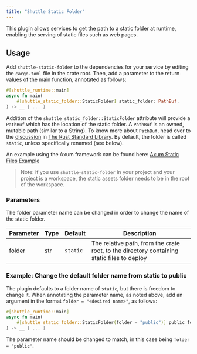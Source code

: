 ```yaml
---
title: "Shuttle Static Folder"
---
```


This plugin allows services to get the path to a static folder at runtime, enabling the serving of static files such as web pages.

## Usage
Add `shuttle-static-folder` to the dependencies for your service by editing the `cargo.toml` file in the crate root. Then, add a parameter to the return values of the main function, annotated as follows:

``` rust
#[shuttle_runtime::main]
async fn main(
    #[shuttle_static_folder::StaticFolder] static_folder: PathBuf,
) -> __ { ... }
```

Addition of the `shuttle_static_folder::StaticFolder` attribute will provide a `PathBuf` which has the location of the static folder. A `PathBuf` is an owned, mutable path (similar to a String). To know more about `PathBuf`, head over to the [discussion](https://doc.rust-lang.org/std/path/struct.PathBuf.html) in [The Rust Standard Library](https://doc.rust-lang.org/std/index.html). By default, the folder is called `static`, unless specifically renamed (see below).

An example using the Axum framework can be found here: [Axum Static Files Example](https://github.com/shuttle-hq/examples/tree/main/axum/static-files)

> Note: if you use `shuttle-static-folder` in your project and your project is a workspace, the static assets
> folder needs to be in the root of the workspace.

### Parameters

The folder parameter name can be changed in order to change the name of the static folder.

| Parameter | Type | Default  | Description                                                        |
|-----------|------|----------|--------------------------------------------------------------------|
| folder    | str  | `static` | The relative path, from the crate root, to the directory containing static files to deploy |

### Example: Change the default folder name from static to public
The plugin defaults to a folder name of `static`, but there is freedom to change it.  When annotating the parameter name, as noted above, add an argument in the format `folder = "<desired name>"`, as follows:

``` rust
#[shuttle_runtime::main]
async fn main(
    #[shuttle_static_folder::StaticFolder(folder = "public")] public_folder: PathBuf,
) -> __ { ... }
```

The parameter name should be changed to match, in this case being `folder = "public"`.
